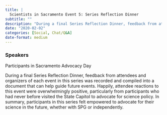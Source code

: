 ```yaml
---
title: |
  Scientists in Sacramento Event 5: Series Reflection Dinner
subtitle: ""
description: "During a final Series Reflection Dinner, feedback from attendees and organizers of each event in this series was recorded and compiled into a document that can help guide future events. "
date: "2020-02-02"
categories: [Social, Chat/Q&A]
date-format: medium 
---
```


### Speakers  
Participants in Sacramento Advocacy Day

During a final Series Reflection Dinner, feedback from attendees and organizers of each event in this series was recorded and compiled into a document that can help guide future events. Happily, attendee reactions to this event were overwhelmingly positive, particularly from participants who had never before visited the State Capitol to advocate for science policy. In summary, participants in this series felt empowered to advocate for their science in the future, whether with SPG or independently.

